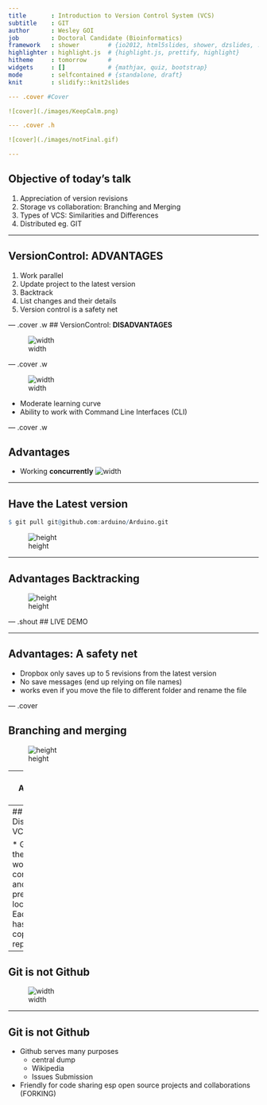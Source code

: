 ```yaml
---
title       : Introduction to Version Control System (VCS)
subtitle    : GIT
author      : Wesley GOI
job         : Doctoral Candidate (Bioinformatics)
framework   : shower        # {io2012, html5slides, shower, dzslides, ...}
highlighter : highlight.js  # {highlight.js, prettify, highlight}
hitheme     : tomorrow      #
widgets     : []            # {mathjax, quiz, bootstrap}
mode        : selfcontained # {standalone, draft}
knit        : slidify::knit2slides

--- .cover #Cover

![cover](./images/KeepCalm.png)

--- .cover .h

![cover](./images/notFinal.gif)

---
```


## Objective of today's talk

1. Appreciation of version revisions
2. Storage vs collaboration: Branching and Merging
3. Types of VCS: Similarities and Differences
4. Distributed eg. GIT

--- 

## VersionControl: **ADVANTAGES**

1. Work parallel
3. Update project to the latest version
2. Backtrack
4. List changes and their details
5. Version control is a safety net

--- .cover .w 
## VersionControl: **DISADVANTAGES**

![width](./images/Terminal.png)

--- .cover .w 

![width](./images/Terminal_white.png)

* Moderate learning curve
* Ability to work with Command Line Interfaces (CLI)

--- .cover .w

## Advantages 

* Working **concurrently**
![width](./images/gopher.jpg)

---

## Have the Latest version

```r
$ git pull git@github.com:arduino/Arduino.git
```

![height](./images/newest.png)

---

## Advantages Backtracking

![height](./images/blame.png)

--- .shout
## LIVE DEMO

---

## Advantages: A safety net

* Dropbox only saves up to 5 revisions from the latest version
* No save messages (end up relying on file names)
* works even if you move the file to different folder and rename the file

--- .cover

## Branching and merging

![height](http://nvie.com/img/git-model@2x.png)


---
## Available VCSs

* SVN
* Mercurial
* GIT

---
## GIT Distributed VCSs

* Gives you the ability to work concurrently and prevents locking. 
* Each user has a full copy of the repository

---
## Git is not Github
![width](./images/gitNTgithub.png)

---
## Git is not Github
* Github serves many purposes
  * central dump 
  * Wikipedia
  * Issues Submission
* Friendly for code sharing esp open source projects and collaborations (FORKING)

